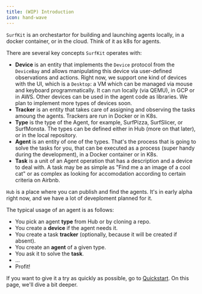 ```yaml
---
title: (WIP) Introduction
icon: hand-wave
---
```


`SurfKit` is an orchestartor for building and launching agents locally, in a docker container, 
or in the cloud. Think of it as k8s for agents.

There are several key concepts `SurfKit` operates with:

* **Device** is an entity that implements the `Device` protocol from the `DeviceBay` and allows manipulating this device 
via user-defined observations and actions. Right now, we support one kind of devices with the UI, which is a `Desktop`: 
a VM which can be managed via mouse and keyboard programmatically. It can run locally (via QEMU), in GCP or in AWS. 
Other devices can be used in the agent code as libraries. We plan to implement more types of devices soon.
* **Tracker** is an entity that takes care of assigning and observing the tasks amoung the agents. Trackers are run in Docker or in K8s.
* **Type** is the type of the Agent, for example, SurfPizza, SurfSlicer, or SurfMonsta. The types can be defined either in Hub 
(more on that later), or in the local repository.
* **Agent** is an entity of one of the types. That's the process that is going to solve the tasks for you, that can be executed as
a process (super handy during the development), in a Docker container or in K8s.
* **Task** is a unit of an Agent operation that has a description and a device to deal with. A task may be as simple as 
"Find me a an image of a cool cat" or as complex as looking for accomodation according to certain criteria on Airbnb. 

`Hub` is a place where you can publish and find the agents. It's in early alpha right now, and we have a lot of deveploment planned for it.

The typical usage of an agent is as follows:

* You pick an agent **type** from Hub or by cloning a repo.
* You create a **device** if the agent needs it.
* You create a task **tracker** (optionally, because it will be created if absent).
* You create an **agent** of a given type.
* You ask it to solve the **task**.
* ...
* Profit!

If you want to give it a try as quickly as possible, go to [Quickstart](../quickstart). On this page, we'll dive a bit deeper.

